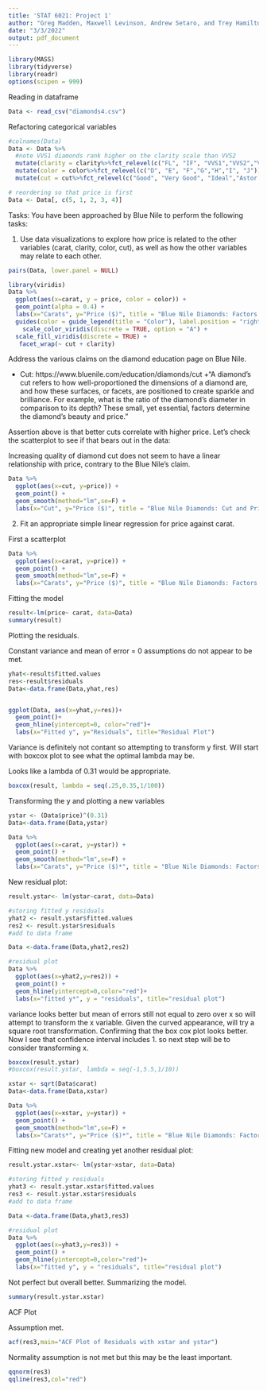 ```yaml
---
title: 'STAT 6021: Project 1'
author: "Greg Madden, Maxwell Levinson, Andrew Setaro, and Trey Hamilton"
date: "3/3/2022"
output: pdf_document
---
```


```r
library(MASS)
library(tidyverse)
library(readr)
options(scipen = 999)
```

Reading in dataframe

```r

Data <- read_csv("diamonds4.csv")

```

Refactoring categorical variables
```r
#colnames(Data)
Data <- Data %>%
  #note VVS1 diamonds rank higher on the clarity scale than VVS2
  mutate(clarity = clarity%>%fct_relevel(c("FL", "IF", "VVS1","VVS2","VS1","VS2", "SI1", "SI2"))) %>%
  mutate(color = color%>%fct_relevel(c("D", "E", "F","G","H","I", "J"))) %>%
  mutate(cut = cut%>%fct_relevel(c("Good", "Very Good", "Ideal","Astor Ideal")))

# reordering so that price is first
Data <- Data[, c(5, 1, 2, 3, 4)]
```
Tasks: You have been approached by Blue Nile to perform the following tasks:

1. Use data visualizations to explore how price is related to the other variables (carat, clarity, color, cut), as well as how the other variables may relate to each other. 

```r
pairs(Data, lower.panel = NULL)
```

```r
library(viridis)
Data %>%
  ggplot(aes(x=carat, y = price, color = color)) +
  geom_point(alpha = 0.4) +
  labs(x="Carats", y="Price ($)", title = "Blue Nile Diamonds: Factors Influencing Price") +
  guides(color = guide_legend(title = "Color"), label.position = "right") +
    scale_color_viridis(discrete = TRUE, option = "A") +
  scale_fill_viridis(discrete = TRUE) +
   facet_wrap(~ cut + clarity)
```




Address the various claims on the diamond education page on Blue Nile.

* Cut: https://www.bluenile.com/education/diamonds/cut
  +"A diamond’s cut refers to how well-proportioned the dimensions of a diamond are, and how these surfaces, or facets, are positioned to create sparkle and brilliance. For example, what is the ratio of the diamond’s diameter in comparison to its depth? These small, yet essential, factors determine the diamond’s beauty and price."

Assertion above is that better cuts correlate with higher price. Let's check the scatterplot to see if that bears out in the data: 


Increasing quality of diamond cut does not seem to have a linear relationship with price, contrary to the Blue Nile's claim. 
```r
Data %>%
  ggplot(aes(x=cut, y=price)) +
  geom_point() +
  geom_smooth(method="lm",se=F) +
  labs(x="Cut", y="Price ($)", title = "Blue Nile Diamonds: Cut and Price") 
```




2. Fit an appropriate simple linear regression for price against carat.


First a scatterplot
```r
Data %>%
  ggplot(aes(x=carat, y=price)) +
  geom_point() +
  geom_smooth(method="lm",se=F) +
  labs(x="Carats", y="Price ($)", title = "Blue Nile Diamonds: Factors Influencing Price") 
```
Fitting the model
```r
result<-lm(price~ carat, data=Data)
summary(result)
```
Plotting the residuals. 

Constant variance and mean of error = 0 assumptions do not appear to be met. 

```r
yhat<-result$fitted.values
res<-result$residuals
Data<-data.frame(Data,yhat,res)


ggplot(Data, aes(x=yhat,y=res))+
  geom_point()+
  geom_hline(yintercept=0, color="red")+
  labs(x="Fitted y", y="Residuals", title="Residual Plot")
```

Variance is definitely not contant so attempting to transform y first. Will start with boxcox plot to see what the optimal lambda may be. 

Looks like a lambda of 0.31 would be appropriate. 

```r
boxcox(result, lambda = seq(.25,0.35,1/100))
```


Transforming the y and plotting a new variables

```r
ystar <- (Data$price)^(0.31)
Data<-data.frame(Data,ystar)

Data %>%
  ggplot(aes(x=carat, y=ystar)) +
  geom_point() +
  geom_smooth(method="lm",se=F) +
  labs(x="Carats", y="Price ($)*", title = "Blue Nile Diamonds: Factors Influencing Price") 

```



New residual plot: 

```r
result.ystar<- lm(ystar~carat, data=Data)

#storing fitted y residuals
yhat2 <- result.ystar$fitted.values
res2 <- result.ystar$residuals
#add to data frame

Data <-data.frame(Data,yhat2,res2)

#residual plot
Data %>%
  ggplot(aes(x=yhat2,y=res2)) +
  geom_point() +
  geom_hline(yintercept=0,color="red")+
  labs(x="fitted y*", y = "residuals", title="residual plot")
```

variance looks better but mean of errors still not equal to zero over x so will attempt to transform the x variable. Given the curved appearance, will try a square root transformation.
Confirming that the box cox plot looks better. Now I see that confidence interval includes 1. so next step will be to consider transforming x. 

```r

boxcox(result.ystar)
#boxcox(result.ystar, lambda = seq(-1,5.5,1/10))

```

```r
xstar <- sqrt(Data$carat)
Data<-data.frame(Data,xstar)

Data %>%
  ggplot(aes(x=xstar, y=ystar)) +
  geom_point() +
  geom_smooth(method="lm",se=F) +
  labs(x="Carats*", y="Price ($)*", title = "Blue Nile Diamonds: Factors Influencing Price (SLR Model)") 
```


Fitting new model and creating yet another residual plot: 


```r
result.ystar.xstar<- lm(ystar~xstar, data=Data)

#storing fitted y residuals
yhat3 <- result.ystar.xstar$fitted.values
res3 <- result.ystar.xstar$residuals
#add to data frame

Data <-data.frame(Data,yhat3,res3)

#residual plot
Data %>%
  ggplot(aes(x=yhat3,y=res3)) +
  geom_point() +
  geom_hline(yintercept=0,color="red")+
  labs(x="fitted y", y = "residuals", title="residual plot")
```

Not perfect but overall better. Summarizing the model. 

```r
summary(result.ystar.xstar)

```

ACF Plot

Assumption met.  

```r
acf(res3,main="ACF Plot of Residuals with xstar and ystar")

```

Normality assumption is not met but this may be the least important. 
```r
qqnorm(res3)
qqline(res3,col="red")
```
```r

```





```r

```


